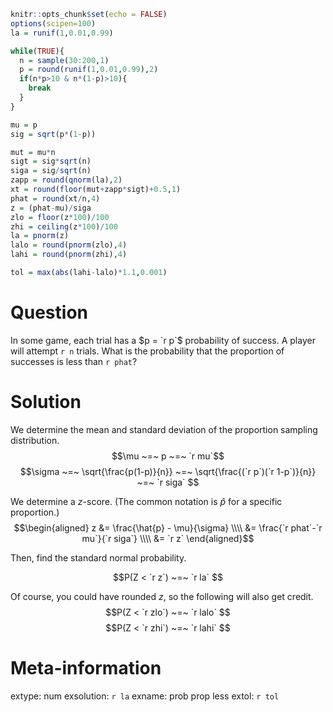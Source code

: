 ```r
knitr::opts_chunk$set(echo = FALSE)
options(scipen=100)
la = runif(1,0.01,0.99)

while(TRUE){
  n = sample(30:200,1)
  p = round(runif(1,0.01,0.99),2)
  if(n*p>10 & n*(1-p)>10){
    break
  }
}

mu = p
sig = sqrt(p*(1-p))

mut = mu*n
sigt = sig*sqrt(n)
siga = sig/sqrt(n)
zapp = round(qnorm(la),2)
xt = round(floor(mut+zapp*sigt)+0.5,1)
phat = round(xt/n,4)
z = (phat-mu)/siga
zlo = floor(z*100)/100
zhi = ceiling(z*100)/100
la = pnorm(z)
lalo = round(pnorm(zlo),4)
lahi = round(pnorm(zhi),4)

tol = max(abs(lahi-lalo)*1.1,0.001)
```

Question
========

In some game, each trial has a $p = `r p`$ probability of success. A player will attempt `r n` trials. What is the probability that the proportion of successes is less than `r phat`?


Solution
========

We determine the mean and standard deviation of the proportion sampling distribution.
$$\mu ~=~ p ~=~ `r mu`$$
$$\sigma ~=~ \sqrt{\frac{p(1-p)}{n}} ~=~ \sqrt{\frac{(`r p`)(`r 1-p`)}{n}} ~=~ `r siga` $$

We determine a $z$-score. (The common notation is $\hat{p}$ for a specific proportion.)
$$\begin{aligned}
z &= \frac{\hat{p} - \mu}{\sigma} \\\\
&= \frac{`r phat`-`r mu`}{`r siga`} \\\\
&= `r z`
\end{aligned}$$

Then, find the standard normal probability.

$$P(Z < `r z`) ~=~ `r la` $$

Of course, you could have rounded $z$, so the following will also get credit.
$$P(Z < `r zlo`) ~=~ `r lalo` $$
$$P(Z < `r zhi`) ~=~ `r lahi` $$




Meta-information
================
extype: num
exsolution: `r la`
exname: prob prop less
extol: `r tol`
